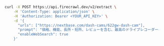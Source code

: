 ```bash cURL
curl -X POST https://api.firecrawl.dev/v2/extract \
    -H 'Content-Type: application/json' \
    -H 'Authorization: Bearer <YOUR_API_KEY>' \
    -d '{
      "urls": ["https://nextbase.com/dash-cams/622gw-dash-cam"],
      "prompt": "価格、機能、長所・短所、レビューを含む、最高のドライブレコーダーに関する詳細を抽出してください。",
      "enableWebSearch": true
    }'
```
